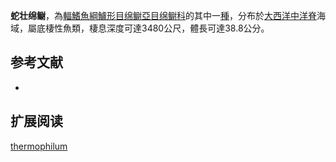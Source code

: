 {{Speciesbox
| name = 蛇壮绵鳚
| image = 
| status = NE
| status_system = IUCN3.1
| genus = Pachycara
| species = thermophilum
| authority = [[Geistdoerfer|Geistdoerfer]], 1994
| synonyms = 
}}

'''蛇壮绵鳚'''，為[[輻鰭魚綱|輻鰭魚綱]][[鱸形目|鱸形目]][[绵鳚亞目|绵鳚亞目]][[绵鳚科|绵鳚科]]的其中一[[種|種]]，分布於[[大西洋|大西洋]][[中洋脊|中洋脊]]海域，屬底棲性魚類，棲息深度可達3480公尺，體長可達38.8公分。

==参考文献==
*{{FishBase_species|genus=Pachycara|species=thermophilum|year=2012|month=3}}

== 扩展阅读 ==
{{refbegin}}
{{wikispecies-inline|Pachycara thermophilum|蛇壮绵鳚}}
{{refend}}
{{Taxonbar|from=Q639237}}

[[Category:壮绵鳚属|thermophilum]]


{{鱸形目小作品}}